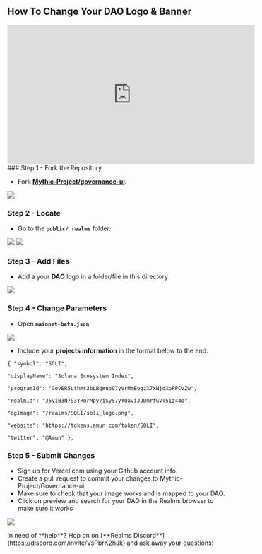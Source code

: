 
## How To Change Your DAO Logo & Banner

<Callout type="info" emoji="▶️">
<iframe width="560" height="315" src="https://www.youtube.com/embed/t4nzLexzObE?si=eTUY5AtaZ9MzL0LU" title="YouTube video player" frameborder="0" allow="accelerometer; autoplay; clipboard-write; encrypted-media; gyroscope; picture-in-picture; web-share" allowFullScreen="allowFullScreen"></iframe>
</Callout>

<Steps>
### Step 1 - Fork the Repository

- Fork [**Mythic-Project/governance-ui**](https://github.com/Mythic-Project/governance-ui)**.**

![](../source/logo-banner/logo1.png)

### Step 2 - Locate

- Go to the **`public/ realms`** folder.

![](../source/logo-banner/logo2.png) 
![](../source/logo-banner/logo3.png)

### Step 3 - Add Files

- Add a your **DAO** logo in a folder/file in this directory

![](../source/logo-banner/logo4.png)

### Step 4 - Change Parameters

- Open **`mainnet-beta.json`**

![](../source/logo-banner/logo5.png)

- Include your **projects information** in the format below to the end:

```
{ "symbol": "SOLI",

"displayName": "Solana Ecosystem Index",

"programId": "GovER5Lthms3bLBqWub97yVrMmEogzX7xNjdXpPPCVZw",

"realmId": "J5ViB3N7S3YRnrMpy7iSy57yYQaviJJDmrfGVT51z44o",

"ogImage": "/realms/SOLI/soli_logo.png",

"website": "https://tokens.amun.com/token/SOLI",

"twitter": "@Amun" },
```

### Step 5 - Submit Changes

- Sign up for Vercel.com using your Github account info.
- Create a pull request to commit your changes to Mythic-Project/Governance-ui
- Make sure to check that your image works and is mapped to your DAO.
- Click on preview and search for your DAO in the Realms browser to make sure it works

![](../source/logo-banner/logo6.png)
</Steps>

<Callout type="default" emoji="👉">
In need of **help**? Hop on on [**Realms Discord**](https://discord.com/invite/VsPbrK2hJk) and ask away your questions!
</Callout>